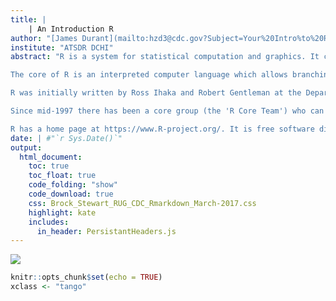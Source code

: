 ```yaml
---
title: |
    | An Introduction R
author: "[James Durant](mailto:hzd3@cdc.gov?Subject=Your%20Intro%to%20R%20%20talk)"
institute: "ATSDR DCHI"
abstract: "R is a system for statistical computation and graphics. It consists of a language plus a run-time environment with graphics, a debugger, access to certain system functions, and the ability to run programs stored in script files. 

The core of R is an interpreted computer language which allows branching and looping as well as modular programming using functions. Most of the user-visible functions in R are written in R. It is possible for the user to interface to procedures written in the C, C++, or FORTRAN languages for efficiency. The R distribution contains functionality for a large number of statistical procedures. Among these are: linear and generalized linear models, nonlinear regression models, time series analysis, classical parametric and nonparametric tests, clustering and smoothing. There is also a large set of functions which provide a flexible graphical environment for creating various kinds of data presentations. Additional modules ('add-on packages') are available for a variety of specific purposes (see R Add-On Packages). 

R was initially written by Ross Ihaka and Robert Gentleman at the Department of Statistics of the University of Auckland in Auckland, New Zealand. In addition, a large group of individuals has contributed to R by sending code and bug reports. 

Since mid-1997 there has been a core group (the 'R Core Team') who can modify the R source code archive. The group currently consists of Doug Bates, John Chambers, Peter Dalgaard, Seth Falcon, Robert Gentleman, Kurt Hornik, Stefano Iacus, Ross Ihaka, Friedrich Leisch, Uwe Ligges, Thomas Lumley, Martin Maechler, Duncan Murdoch, Paul Murrell, Martyn Plummer, Brian Ripley, Deepayan Sarkar, Duncan Temple Lang, Luke Tierney, and Simon Urbanek. 

R has a home page at https://www.R-project.org/. It is free software distributed under a GNU-style copyleft, and an official part of the GNU project ('GNU S'). (R-FAQ 2.1)"
date: | #"`r Sys.Date()`"
output:
  html_document:
    toc: true
    toc_float: true
    code_folding: "show"
    code_download: true
    css: Brock_Stewart_RUG_CDC_Rmarkdown_March-2017.css
    highlight: kate
    includes:
      in_header: PersistantHeaders.js
---
```

<script src="js/hideOutput.js"></script>

![](images/Rlogo_small.png)

```r
knitr::opts_chunk$set(echo = TRUE)
xclass <- "tango"
```